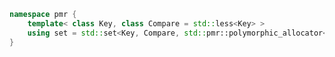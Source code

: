 ```cpp
namespace pmr {
    template< class Key, class Compare = std::less<Key> >
    using set = std::set<Key, Compare, std::pmr::polymorphic_allocator<Key>>;
}
```